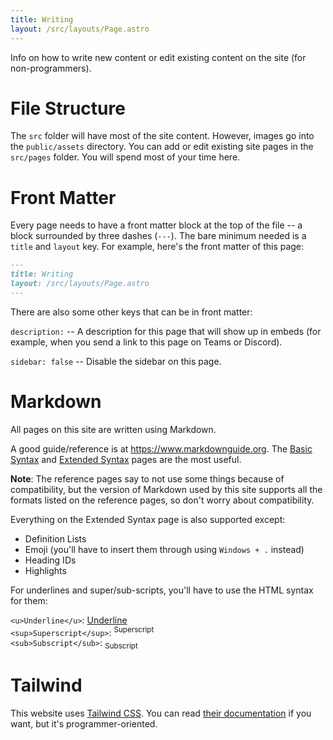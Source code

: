 ```yaml
---
title: Writing
layout: /src/layouts/Page.astro
---
```


Info on how to write new content or edit existing content on the site (for non-programmers).

# File Structure

The `src` folder will have most of the site content. However, images go into the `public/assets` directory. You can add or edit existing site pages in the `src/pages` folder. You will spend most of your time here.

# Front Matter

Every page needs to have a front matter block at the top of the file -- a block surrounded by three dashes (`---`). The bare minimum needed is a `title` and `layout` key. For example, here's the front matter of this page:

```md
---
title: Writing
layout: /src/layouts/Page.astro
---
```

There are also some other keys that can be in front matter:

`description:` -- A description for this page that will show up in embeds (for example, when you send a link to this page on Teams or Discord).

`sidebar: false` -- Disable the sidebar on this page.

# Markdown

All pages on this site are written using Markdown.

A good guide/reference is at https://www.markdownguide.org. The [Basic Syntax](https://www.markdownguide.org/basic-syntax) and [Extended Syntax](https://www.markdownguide.org/extended-syntax) pages are the most useful.

**Note**: The reference pages say to not use some things because of compatibility, but the version of Markdown used by this site supports all the formats listed on the reference pages, so don't worry about compatibility.

Everything on the Extended Syntax page is also supported except:

- Definition Lists
- Emoji (you'll have to insert them through using `Windows + .` instead)
- Heading IDs
- Highlights

For underlines and super/sub-scripts, you'll have to use the HTML syntax for them:

`<u>Underline</u>`: <u>Underline</u>  
`<sup>Superscript</sup>`: <sup>Superscript</sup>  
`<sub>Subscript</sub>`: <sub>Subscript</sub>

# Tailwind

This website uses [Tailwind CSS](https://tailwindcss.com). You can read [their documentation](https://tailwindcss.com/docs) if you want, but it's programmer-oriented.
